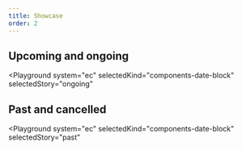 ```yaml
---
title: Showcase
order: 2
---
```



## Upcoming and ongoing

<Playground
  system="ec"
  selectedKind="components-date-block"
  selectedStory="ongoing"
>
  <Html markup={dateBlockOngoing} />
</Playground>

## Past and cancelled

<Playground
  system="ec"
  selectedKind="components-date-block"
  selectedStory="past"
>
  <Html markup={dateBlockPast} />
</Playground>
